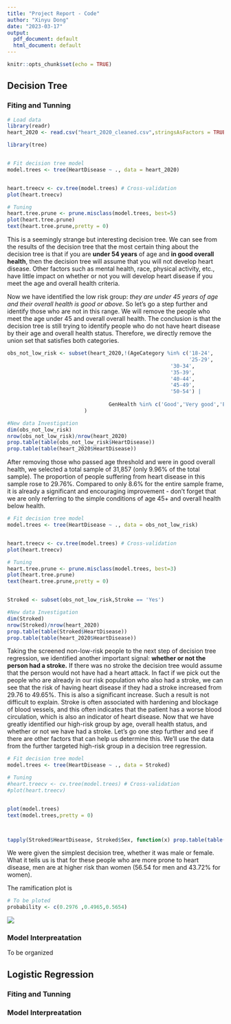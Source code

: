 ```yaml
---
title: "Project Report - Code"
author: "Xinyu Dong"
date: "2023-03-17"
output:
  pdf_document: default
  html_document: default
---
```


```r
knitr::opts_chunk$set(echo = TRUE)
```

## Decision Tree

### Fiting and Tunning

```r
# Load data
library(readr)
heart_2020 <- read.csv("heart_2020_cleaned.csv",stringsAsFactors = TRUE)

library(tree)


# Fit decision tree model
model.trees <- tree(HeartDisease ~ ., data = heart_2020)


heart.treecv <- cv.tree(model.trees) # Cross-validation
plot(heart.treecv) 

# Tuning
heart.tree.prune <- prune.misclass(model.trees, best=5)
plot(heart.tree.prune)
text(heart.tree.prune,pretty = 0)

```

This is a seemingly strange but interesting decision tree. We can see from the results of the decision tree that the most certain thing about the decision tree is that if you are **under 54 years** of age and **in good overall health**, then the decision tree will assume that you will not develop heart disease. Other factors such as mental health, race, physical activity, etc., have little impact on whether or not you will develop heart disease if you meet the age and overall health criteria.

Now we have identified the low risk group: *they are under 45 years of age and their overall health is good or above*. So let's go a step further and identify those who are not in this range. We will remove the people who meet the age under 45 and overall overall health. The conclusion is that the decision tree is still trying to identify people who do not have heart disease by their age and overall health status. Therefore, we directly remove the union set that satisfies both categories.

```r
obs_not_low_risk <- subset(heart_2020,!(AgeCategory %in% c('18-24',
                                                           '25-29',
                                                     '30-34',
                                                     '35-39',
                                                     '40-44',
                                                     '45-49',
                                                     '50-54') |
                         
                                 GenHealth %in% c('Good','Very good','Excellent'))
                         )

#New data Investigation 
dim(obs_not_low_risk)
nrow(obs_not_low_risk)/nrow(heart_2020)
prop.table(table(obs_not_low_risk$HeartDisease))
prop.table(table(heart_2020$HeartDisease))

```

After removing those who passed age threshold and were in good overall health, we selected a total sample of 31,857 (only 9.96% of the total sample). The proportion of people suffering from heart disease in this sample rose to 29.76%. Compared to only 8.6% for the entire sample frame, it is already a significant and encouraging improvement - don't forget that we are only referring to the simple conditions of age 45+ and overall health below health.

```r
# Fit decision tree model
model.trees <- tree(HeartDisease ~ ., data = obs_not_low_risk)


heart.treecv <- cv.tree(model.trees) # Cross-validation
plot(heart.treecv) 

# Tuning
heart.tree.prune <- prune.misclass(model.trees, best=3)
plot(heart.tree.prune)
text(heart.tree.prune,pretty = 0)


Stroked <- subset(obs_not_low_risk,Stroke == 'Yes')

#New data Investigation 
dim(Stroked)
nrow(Stroked)/nrow(heart_2020)
prop.table(table(Stroked$HeartDisease))
prop.table(table(heart_2020$HeartDisease))
```

Taking the screened non-low-risk people to the next step of decision tree regression, we identified another important signal: **whether or not the person had a stroke.** If there was no stroke the decision tree would assume that the person would not have had a heart attack. In fact if we pick out the people who are already in our risk population who also had a stroke, we can see that the risk of having heart disease if they had a stroke increased from 29.76 to 49.65%. This is also a significant increase. Such a result is not difficult to explain. Stroke is often associated with hardening and blockage of blood vessels, and this often indicates that the patient has a worse blood circulation, which is also an indicator of heart disease. Now that we have greatly identified our high-risk group by age, overall health status, and whether or not we have had a stroke. Let's go one step further and see if there are other factors that can help us determine this. We'll use the data from the further targeted high-risk group in a decision tree regression.\

```r


# Fit decision tree model
model.trees <- tree(HeartDisease ~ ., data = Stroked)

# Tuning
#heart.treecv <- cv.tree(model.trees) # Cross-validation
#plot(heart.treecv) 


plot(model.trees)
text(model.trees,pretty = 0)



tapply(Stroked$HeartDisease, Stroked$Sex, function(x) prop.table(table(x)))

```

We were given the simplest decision tree, whether it was male or female. What it tells us is that for these people who are more prone to heart disease, men are at higher risk than women (56.54 for men and 43.72% for women).

The ramification plot is

```r
# To be ploted 
probability <- c(0.2976 ,0.4965,0.5654)

```

![](PNG%20image.png)

### Model Interpreatation

To be organized

## Logistic Regression

### Fiting and Tunning

### Model Interpreatation
